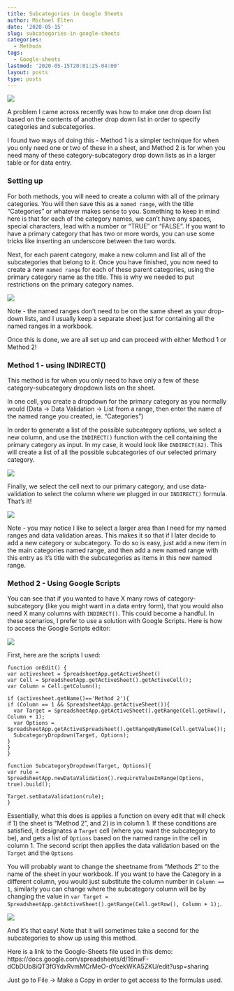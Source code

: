 ```yaml
---
title: Subcategories in Google Sheets
author: Michael Elten
date: '2020-05-15'
slug: subcategories-in-google-sheets
categories:
  - Methods
tags:
  - Google-sheets
lastmod: '2020-05-15T20:01:25-04:00'
layout: posts
type: posts
---
```



![](/posts/Subcategories_in_Google_sheets/gif1_Subcategory_demo.gif)


A problem I came across recently was how to make one drop down list based on the contents of another drop down list in order to specify categories and subcategories.

I found two ways of doing this - Method 1 is a simpler technique for when you only need one or two of these in a sheet, and Method 2 is for when you need many of these category-subcategory drop down lists as in a larger table or for data entry.

### Setting up

For both methods, you will need to create a column with all of the primary categories. You will then save this as a ```named range```, with the title "Categories" or whatever makes sense to you. Something to keep in mind here is that for each of the category names, we can't have any spaces, special characters, lead with a number or "TRUE" or "FALSE". If you want to have a primary category that has two or more words, you can use some tricks like inserting an underscore between the two words.

Next, for each parent category, make a new column and list all of the subcategories that belong to it. Once you have finished, you now need to create a new ```named range``` for each of these parent categories, using the primary category name as the title. This is why we needed to put restrictions on the primary category names.

![](/posts/Subcategories_in_Google_sheets/pic1_named_ranges.png)

Note - the named ranges don't need to be on the same sheet as your drop-down lists, and I usually keep a separate sheet just for containing all the named ranges in a workbook.

Once this is done, we are all set up and can proceed with either Method 1 or Method 2!

### Method 1 - using INDIRECT()

This method is for when you only need to have only a few of these category-subcategory dropdown lists on the sheet.

In one cell, you create a dropdown for the primary category as you normally would (Data -> Data Validation -> List from a range, then enter the name of the named range you created, ie. "Categories")

In order to generate a list of the possible subcategory options, we select a new column, and use the ```INDIRECT()``` function with the cell containing the primary category as input. In my case, it would look like ```INDIRECT(A2)```. This will create a list of all the possible subcategories of our selected primary category. 

![](/posts/Subcategories_in_Google_sheets/pic2_indirect.png)

Finally, we select the cell next to our primary category, and use data-validation to select the column where we plugged in our ```INDIRECT()``` formula. That's it!

![](/posts/Subcategories_in_Google_sheets/pic3_data_validation.png)

Note - you may notice I like to select a larger area than I need for my named ranges and data validation areas. This makes it so that if I later decide to add a new category or subcategory. To do so is easy, just add a new item in the main categories named range, and then add a new named range with this entry as it's title with the subcategories as items in this new named range.


### Method 2 - Using Google Scripts

You can see that if you wanted to have X many rows of category-subcategory (like you might want in a data entry form), that you would also need X many columns with ```INDIRECT()```. This could become a handful. In these scenarios, I prefer to use a solution with Google Scripts. Here is how to access the Google Scripts editor:

![](/posts/Subcategories_in_Google_sheets/gif2_Google_Scripts.gif)

First, here are the scripts I used:

```
function onEdit() {
var activesheet = SpreadsheetApp.getActiveSheet()
var Cell = SpreadsheetApp.getActiveSheet().getActiveCell();
var Column = Cell.getColumn();

if (activesheet.getName()=='Method 2'){
if (Column == 1 && SpreadsheetApp.getActiveSheet()){
  var Target = SpreadsheetApp.getActiveSheet().getRange(Cell.getRow(), Column + 1);
  var Options = SpreadsheetApp.getActiveSpreadsheet().getRangeByName(Cell.getValue());
  SubcategoryDropdown(Target, Options);
}
}
}

function SubcategoryDropdown(Target, Options){
var rule = SpreadsheetApp.newDataValidation().requireValueInRange(Options, true).build();

Target.setDataValidation(rule);
}
```
Essentially, what this does is applies a function on every edit that will check if 1) the sheet is "Method 2", and 2) is in column 1. If these conditions are satisfied, it designates a ```Target``` cell (where you want the subcategory to be), and gets a list of ```Options``` based on the named range in the cell in column 1. The second script then applies the data validation based on the ```Target``` and the ```Options```

You will probably want to change the sheetname from "Methods 2" to the name of the sheet in your workbook. If you want to have the Category in a different column, you would just substitute the column number in ```Column == 1```, similarly you can change where the subcategory column will be by changing the value in ```  var Target = SpreadsheetApp.getActiveSheet().getRange(Cell.getRow(), Column + 1);```. 

![](/posts/Subcategories_in_Google_sheets/pic4_Method2.png)

And it's that easy! Note that it will sometimes take a second for the subcategories to show up using this method.


Here is a link to the Google-Sheets file used in this demo: https://docs.google.com/spreadsheets/d/16nwF-dCbDUb8iQT3fGYdxRvmMCrMeO-dYcekWKA5ZKU/edit?usp=sharing

Just go to File -> Make a Copy in order to get access to the formulas used.
